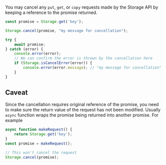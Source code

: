 You may cancel any `put`, `get`, or `copy` requests made by the Storage API by keeping a
reference to the promise returned.

```javascript
const promise = Storage.get('key');

Storage.cancel(promise, "my message for cancellation");

try {
	await promise;
} catch (error) {
	console.error(error);
	// We can confirm the error is thrown by the cancellation here
	if (Storage.isCancelError(error)) {
		console.error(error.message); // "my message for cancellation"
	}
}
```

## Caveat
Since the cancellation requires original reference of the promise, you need to
make sure the return value of the request has not been modified. Usually `async` function
wraps the promise being returned into another promise. For example
```javascript
async function makeRequest() {
	return Storage.get('key');
}
const promise = makeRequest();

// This won't cancel the request
Storage.cancel(promise);
```
